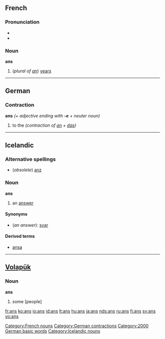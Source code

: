 ==French==

===Pronunciation===
*{{IPA|/ɑ̃/}}
*{{SAMPA|/A~/}}

===Noun===
'''ans''' {{m|p}}

# (''plural of [[an#French|an]]'') [[years]]

[[Category:French nouns]]

----

==German==

===Contraction===
'''ans''' ''(+ adjective ending with '''-e''' + neuter noun)''

# to the ''(contraction of [[an#German|an]] + [[das#German|das]])''

[[Category:German contractions]]
[[Category:2000 German basic words]]

----

==Icelandic==
===Alternative spellings===
* (''obsolete'') [[anz]]
===Noun===
'''ans''' {{n}}
# {{rare|lang=is}} an [[answer]]

====Synonyms====
*(''an answer''): [[svar]] {{n}}

====Derived terms====
* [[ansa]]

[[Category:Icelandic nouns]]

----

==[[Volapük]]==

===Noun===
'''ans'''

# some [people]

[[fr:ans]]
[[ko:ans]]
[[io:ans]]
[[id:ans]]
[[lt:ans]]
[[hu:ans]]
[[ja:ans]]
[[nds:ans]]
[[ru:ans]]
[[fi:ans]]
[[sv:ans]]
[[vo:ans]]